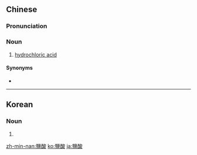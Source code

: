 {{also|塩酸|盐酸}}

==Chinese==
{{zh-forms|s=盐酸}}
{{wikipedia|lang=zh}}

===Pronunciation===
{{zh-pron
|m=yánsuān
|c=jim4 syun1
|h=pfs=yàm-sôn
|mn=iâm-sng
|cat=n
}}

===Noun===
{{zh-noun}}

# [[hydrochloric acid]]

====Synonyms====
* {{zh-l|氫氯酸}}

{{zh-cat|Acids|Inorganic compounds}}

----

==Korean==
{{ko-hanjatab}}

===Noun===
{{ko-noun|mr=yŏmsan|y=yemsan|hangeul=염산}}

# {{hanja form of|염산|[[hydrochloric acid]]}}

[[zh-min-nan:鹽酸]]
[[ko:鹽酸]]
[[ja:鹽酸]]